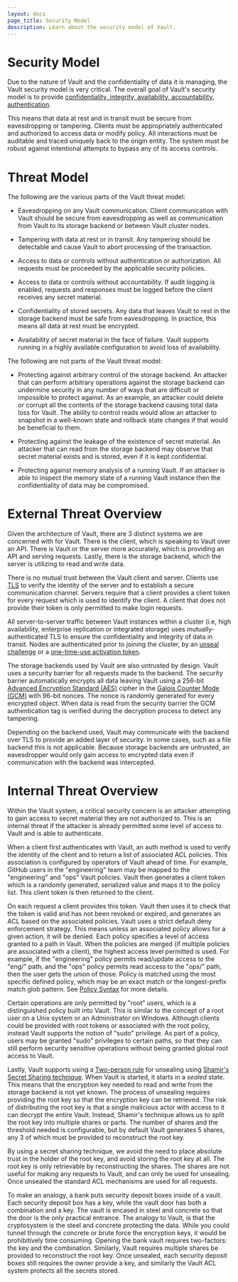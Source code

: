 ```yaml
---
layout: docs
page_title: Security Model
description: Learn about the security model of Vault.
---
```


# Security Model

Due to the nature of Vault and the confidentiality of data it is managing,
the Vault security model is very critical. The overall goal of Vault's security
model is to provide [confidentiality, integrity, availability, accountability,
authentication](https://en.wikipedia.org/wiki/Information_security).

This means that data at rest and in transit must be secure from eavesdropping
or tampering. Clients must be appropriately authenticated and authorized
to access data or modify policy. All interactions must be auditable and traced
uniquely back to the origin entity. The system must be robust against intentional
attempts to bypass any of its access controls.

# Threat Model

The following are the various parts of the Vault threat model:

- Eavesdropping on any Vault communication. Client communication with Vault
  should be secure from eavesdropping as well as communication from Vault to
  its storage backend or between Vault cluster nodes.

- Tampering with data at rest or in transit. Any tampering should be detectable
  and cause Vault to abort processing of the transaction.

- Access to data or controls without authentication or authorization. All requests
  must be proceeded by the applicable security policies.

- Access to data or controls without accountability. If audit logging
  is enabled, requests and responses must be logged before the client receives
  any secret material.

- Confidentiality of stored secrets. Any data that leaves Vault to rest in the
  storage backend must be safe from eavesdropping. In practice, this means all
  data at rest must be encrypted.

- Availability of secret material in the face of failure. Vault supports
  running in a highly available configuration to avoid loss of availability.

The following are not parts of the Vault threat model:

- Protecting against arbitrary control of the storage backend. An attacker
  that can perform arbitrary operations against the storage backend can
  undermine security in any number of ways that are difficult or impossible to protect
  against. As an example, an attacker could delete or corrupt all the contents
  of the storage backend causing total data loss for Vault. The ability to control
  reads would allow an attacker to snapshot in a well-known state and rollback state
  changes if that would be beneficial to them.

- Protecting against the leakage of the existence of secret material. An attacker
  that can read from the storage backend may observe that secret material exists
  and is stored, even if it is kept confidential.

- Protecting against memory analysis of a running Vault. If an attacker is able
  to inspect the memory state of a running Vault instance then the confidentiality
  of data may be compromised.

# External Threat Overview

Given the architecture of Vault, there are 3 distinct systems we are concerned
with for Vault. There is the client, which is speaking to Vault over an API.
There is Vault or the server more accurately, which is providing an API and
serving requests. Lastly, there is the storage backend, which the server is
utilizing to read and write data.

There is no mutual trust between the Vault client and server. Clients use
[TLS](https://en.wikipedia.org/wiki/Transport_Layer_Security) to verify the
identity of the server and to establish a secure communication channel. Servers
require that a client provides a client token for every request which is used
to identify the client. A client that does not provide their token is only
permitted to make login requests.

All server-to-server traffic between Vault instances within a cluster (i.e,
high availability, enterprise replication or integrated storage) uses
mutually-authenticated TLS to ensure the confidentiality and integrity of data
in transit. Nodes are authenticated prior to joining the cluster, by an
[unseal challenge](/docs/concepts/integrated-storage#vault-networking-recap) or
a [one-time-use activation token](/docs/enterprise/replication#security-model).

The storage backends used by Vault are also untrusted by design. Vault uses a
security barrier for all requests made to the backend. The security barrier
automatically encrypts all data leaving Vault using a 256-bit [Advanced
Encryption Standard
(AES)](https://en.wikipedia.org/wiki/Advanced_Encryption_Standard) cipher in
the [Galois Counter Mode
(GCM)](https://en.wikipedia.org/wiki/Galois/Counter_Mode) with 96-bit nonces.
The nonce is randomly generated for every encrypted object. When data is read
from the security barrier the GCM authentication tag is verified during the
decryption process to detect any tampering.

Depending on the backend used, Vault may communicate with the backend over TLS
to provide an added layer of security. In some cases, such as a file backend
this is not applicable. Because storage backends are untrusted, an eavesdropper
would only gain access to encrypted data even if communication with the backend
was intercepted.

# Internal Threat Overview

Within the Vault system, a critical security concern is an attacker attempting
to gain access to secret material they are not authorized to. This is an internal
threat if the attacker is already permitted some level of access to Vault and is
able to authenticate.

When a client first authenticates with Vault, an auth method is used to verify
the identity of the client and to return a list of associated ACL policies.
This association is configured by operators of Vault ahead of time. For
example, GitHub users in the "engineering" team may be mapped to the
"engineering" and "ops" Vault policies. Vault then generates a client token
which is a randomly generated, serialized value and maps it to the policy list.
This client token is then returned to the client.

On each request a client provides this token. Vault then uses it to check that
the token is valid and has not been revoked or expired, and generates an ACL
based on the associated policies. Vault uses a strict default deny
enforcement strategy. This means unless an associated policy allows for a given action,
it will be denied. Each policy specifies a level of access granted to a path in
Vault. When the policies are merged (if multiple policies are associated with a
client), the highest access level permitted is used. For example, if the
"engineering" policy permits read/update access to the "eng/" path, and the
"ops" policy permits read access to the "ops/" path, then the user gets the
union of those. Policy is matched using the most specific defined policy, which
may be an exact match or the longest-prefix match glob pattern. See
[Policy Syntax](/docs/concepts/policies#policy-syntax) for more details.

Certain operations are only permitted by "root" users, which is a distinguished
policy built into Vault. This is similar to the concept of a root user on a
Unix system or an Administrator on Windows. Although clients could be provided
with root tokens or associated with the root policy, instead Vault supports the
notion of "sudo" privilege. As part of a policy, users may be granted "sudo"
privileges to certain paths, so that they can still perform security sensitive
operations without being granted global root access to Vault.

Lastly, Vault supports using a [Two-person
rule](https://en.wikipedia.org/wiki/Two-person_rule) for unsealing using [Shamir's
Secret Sharing
technique](https://en.wikipedia.org/wiki/Shamir's_Secret_Sharing). When Vault
is started, it starts in a _sealed_ state. This means that the encryption key
needed to read and write from the storage backend is not yet known. The process
of unsealing requires providing the root key so that the encryption key can
be retrieved. The risk of distributing the root key is that a single
malicious actor with access to it can decrypt the entire Vault. Instead,
Shamir's technique allows us to split the root key into multiple shares or
parts. The number of shares and the threshold needed is configurable, but by
default Vault generates 5 shares, any 3 of which must be provided to
reconstruct the root key.

By using a secret sharing technique, we avoid the need to place absolute trust
in the holder of the root key, and avoid storing the root key at all. The
root key is only retrievable by reconstructing the shares. The shares are not
useful for making any requests to Vault, and can only be used for unsealing.
Once unsealed the standard ACL mechanisms are used for all requests.

To make an analogy, a bank puts security deposit boxes inside of a vault. Each
security deposit box has a key, while the vault door has both a combination and
a key. The vault is encased in steel and concrete so that the door is the only
practical entrance. The analogy to Vault, is that the cryptosystem is the
steel and concrete protecting the data. While you could tunnel through the
concrete or brute force the encryption keys, it would be prohibitively time
consuming. Opening the bank vault requires two-factors: the key and the
combination. Similarly, Vault requires multiple shares be provided to
reconstruct the root key. Once unsealed, each security deposit boxes still
requires the owner provide a key, and similarly the Vault ACL system protects
all the secrets stored.
